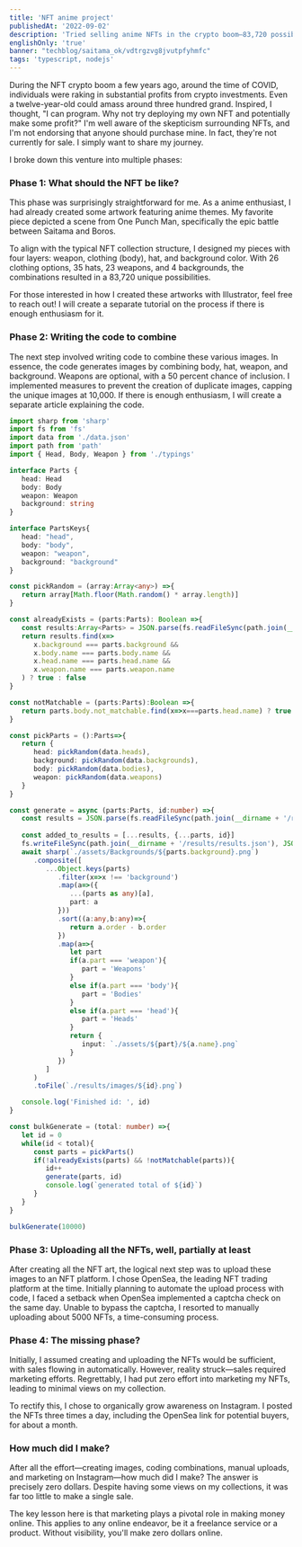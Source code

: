 ```yaml
---
title: 'NFT anime project'
publishedAt: '2022-09-02'
description: 'Tried selling anime NFTs in the crypto boom—83,720 possible unique pieces, coded a 10,000-image generator, uploaded 5,000 to OpenSea.'
englishOnly: 'true'
banner: "techblog/saitama_ok/vdtrgzvg8jvutpfyhmfc"
tags: 'typescript, nodejs'
---
```


During the NFT crypto boom a few years ago, around the time of COVID, individuals were raking in substantial profits from crypto investments. Even a twelve-year-old could amass around three hundred grand. Inspired, I thought, "I can program. Why not try deploying my own NFT and potentially make some profit?" I'm well aware of the skepticism surrounding NFTs, and I'm not endorsing that anyone should purchase mine. In fact, they're not currently for sale. I simply want to share my journey.

I broke down this venture into multiple phases:

### **Phase 1: What should the NFT be like?**

This phase was surprisingly straightforward for me. As a anime enthusiast, I had already created some artwork featuring anime themes. My favorite piece depicted a scene from One Punch Man, specifically the epic battle between Saitama and Boros.

To align with the typical NFT collection structure, I designed my pieces with four layers: weapon, clothing (body), hat, and background color. With 26 clothing options, 35 hats, 23 weapons, and 4 backgrounds, the combinations resulted in a 83,720 unique possibilities.

For those interested in how I created these artworks with Illustrator, feel free to reach out! I will create a separate tutorial on the process if there is enough enthusiasm for it.

### **Phase 2: Writing the code to combine**

The next step involved writing code to combine these various images. In essence, the code generates images by combining body, hat, weapon, and background. Weapons are optional, with a 50 percent chance of inclusion. I implemented measures to prevent the creation of duplicate images, capping the unique images at 10,000. If there is enough enthusiasm, I will create a separate article explaining the code.

```typescript
import sharp from 'sharp'
import fs from 'fs'
import data from './data.json'
import path from 'path'
import { Head, Body, Weapon } from './typings'

interface Parts {
   head: Head
   body: Body
   weapon: Weapon
   background: string
}

interface PartsKeys{
   head: "head",
   body: "body",
   weapon: "weapon",
   background: "background"
}

const pickRandom = (array:Array<any>) =>{
   return array[Math.floor(Math.random() * array.length)]
}

const alreadyExists = (parts:Parts): Boolean =>{
   const results:Array<Parts> = JSON.parse(fs.readFileSync(path.join(__dirname + '/results/results.json'), {encoding: 'utf-8'}))
   return results.find(x=> 
      x.background === parts.background && 
      x.body.name === parts.body.name &&
      x.head.name === parts.head.name &&
      x.weapon.name === parts.weapon.name
   ) ? true : false
}

const notMatchable = (parts:Parts):Boolean =>{
   return parts.body.not_matchable.find(x=>x===parts.head.name) ? true: false
}

const pickParts = ():Parts=>{
   return {
      head: pickRandom(data.heads), 
      background: pickRandom(data.backgrounds), 
      body: pickRandom(data.bodies), 
      weapon: pickRandom(data.weapons) 
   }
}

const generate = async (parts:Parts, id:number) =>{
   const results = JSON.parse(fs.readFileSync(path.join(__dirname + '/results/results.json'), {encoding: 'utf-8'}))
   
   const added_to_results = [...results, {...parts, id}]
   fs.writeFileSync(path.join(__dirname + '/results/results.json'), JSON.stringify(added_to_results))
   await sharp(`./assets/Backgrounds/${parts.background}.png`)
      .composite([
         ...Object.keys(parts)
            .filter(x=>x !== 'background')
            .map(a=>({
               ...(parts as any)[a],
               part: a
            }))
            .sort((a:any,b:any)=>{
               return a.order - b.order
            })
            .map(a=>{
               let part
               if(a.part === 'weapon'){
                  part = 'Weapons'
               }
               else if(a.part === 'body'){
                  part = 'Bodies'
               } 
               else if(a.part === 'head'){
                  part = 'Heads'
               }
               return {
                  input: `./assets/${part}/${a.name}.png`
               }
            })
         ]
      )
      .toFile(`./results/images/${id}.png`)

   console.log('Finished id: ', id)
}

const bulkGenerate = (total: number) =>{
   let id = 0
   while(id < total){
      const parts = pickParts()
      if(!alreadyExists(parts) && !notMatchable(parts)){
         id++
         generate(parts, id)
         console.log(`generated total of ${id}`)
      }
   }
}

bulkGenerate(10000)
```

### **Phase 3: Uploading all the NFTs, well, partially at least**

After creating all the NFT art, the logical next step was to upload these images to an NFT platform. I chose OpenSea, the leading NFT trading platform at the time. Initially planning to automate the upload process with code, I faced a setback when OpenSea implemented a captcha check on the same day. Unable to bypass the captcha, I resorted to manually uploading about 5000 NFTs, a time-consuming process.

### **Phase 4: The missing phase?**

Initially, I assumed creating and uploading the NFTs would be sufficient, with sales flowing in automatically. However, reality struck—sales required marketing efforts. Regrettably, I had put zero effort into marketing my NFTs, leading to minimal views on my collection.

To rectify this, I chose to organically grow awareness on Instagram. I posted the NFTs three times a day, including the OpenSea link for potential buyers, for about a month.

### **How much did I make?**

After all the effort—creating images, coding combinations, manual uploads, and marketing on Instagram—how much did I make? The answer is precisely zero dollars. Despite having some views on my collections, it was far too little to make a single sale.

The key lesson here is that marketing plays a pivotal role in making money online. This applies to any online endeavor, be it a freelance service or a product. Without visibility, you'll make zero dollars online.